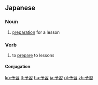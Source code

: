 ==Japanese==
{{ja-kanjitab|よ|しゅう|yomi=on}}

===Noun===
{{ja-noun|よしゅう}}

# [[preparation]] for a lesson

===Verb===
{{ja-verb-suru|よしゅう}}

# to [[prepare]] to lessons

====Conjugation====
{{ja-suru|よしゅう}}

[[ko:予習]]
[[lt:予習]]
[[hu:予習]]
[[ja:予習]]
[[pl:予習]]
[[zh:予習]]